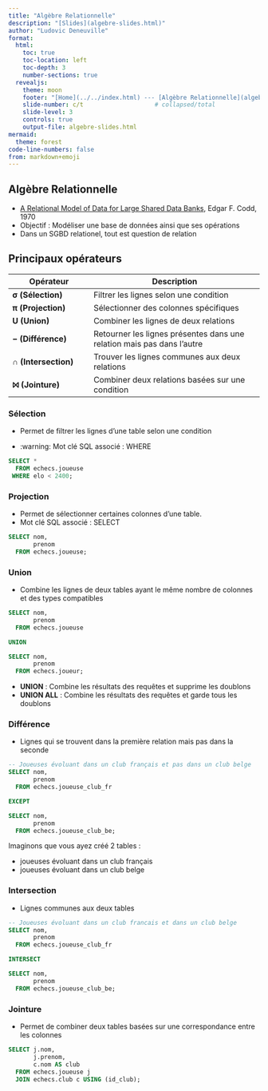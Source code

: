 ```yaml
---
title: "Algèbre Relationnelle"
description: "[Slides](algebre-slides.html)"
author: "Ludovic Deneuville"
format: 
  html:
    toc: true
    toc-location: left
    toc-depth: 3
    number-sections: true
  revealjs:
    theme: moon
    footer: "[Home](../../index.html) --- [Algèbre Relationnelle](algebre.html)"
    slide-number: c/t                    # collapsed/total
    slide-level: 3
    controls: true
    output-file: algebre-slides.html
mermaid:
  theme: forest
code-line-numbers: false
from: markdown+emoji
---
```


## Algèbre Relationnelle

- [A Relational Model of Data for Large Shared Data Banks](https://www.seas.upenn.edu/~zives/03f/cis550/codd.pdf){target="_blank"}, Edgar F. Codd, 1970
- Objectif : Modéliser une base de données ainsi que ses opérations
- Dans un SGBD relationel, tout est question de relation


## Principaux opérateurs

::: {.small-table}
| **Opérateur**        | **Description**                              |
|----------------------|----------------------------------------------|
| **σ (Sélection)**    | Filtrer les lignes selon une condition      |
| **π (Projection)**   | Sélectionner des colonnes spécifiques        |
| **U (Union)**        | Combiner les lignes de deux relations       |
| **− (Différence)**   | Retourner les lignes présentes dans une relation mais pas dans l'autre |
| **∩ (Intersection)** | Trouver les lignes communes aux deux relations |
| **⨝ (Jointure)**    | Combiner deux relations basées sur une condition |
:::

### Sélection

- Permet de filtrer les lignes d'une table selon une condition

::: {.fragment}
- :warning: Mot clé SQL associé : WHERE 


```.sql
SELECT *
  FROM echecs.joueuse
 WHERE elo < 2400;
```
:::


### Projection

- Permet de sélectionner certaines colonnes d'une table.
- Mot clé SQL associé : SELECT 

```.sql
SELECT nom,
       prenom
  FROM echecs.joueuse;
```

### Union

- Combine les lignes de deux tables ayant le même nombre de colonnes et des types compatibles

```.sql
SELECT nom,
       prenom
  FROM echecs.joueuse

UNION

SELECT nom,
       prenom
  FROM echecs.joueur;
```

::: {.callout-tip}
- **UNION** : Combine les résultats des requêtes et supprime les doublons
- **UNION ALL** : Combine les résultats des requêtes et garde tous les doublons
:::

### Différence

- Lignes qui se trouvent dans la première relation mais pas dans la seconde

```.sql
-- Joueuses évoluant dans un club français et pas dans un club belge
SELECT nom,
       prenom
  FROM echecs.joueuse_club_fr

EXCEPT

SELECT nom,
       prenom
  FROM echecs.joueuse_club_be;
```

::: {.notes}
Imaginons que vous ayez créé 2 tables :

- joueuses évoluant dans un club français
- joueuses évoluant dans un club belge
:::



### Intersection

- Lignes communes aux deux tables

```.sql
-- Joueuses évoluant dans un club francais et dans un club belge
SELECT nom,
       prenom
  FROM echecs.joueuse_club_fr

INTERSECT

SELECT nom,
       prenom
  FROM echecs.joueuse_club_be;
```

### Jointure

- Permet de combiner deux tables basées sur une correspondance entre les colonnes

```.sql
SELECT j.nom,
       j.prenom,
       c.nom AS club
  FROM echecs.joueuse j
  JOIN echecs.club c USING (id_club);
```
